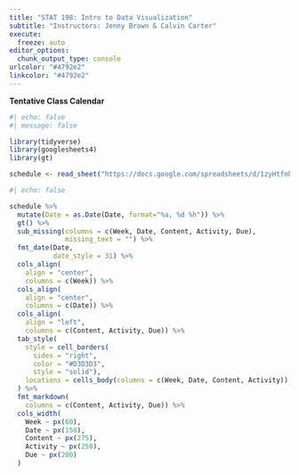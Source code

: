 ```yaml
---
title: "STAT 198: Intro to Data Visualization"
subtitle: "Instructors: Jenny Brown & Calvin Carter"
execute:
  freeze: auto
editor_options: 
  chunk_output_type: console
urlcolor: "#4792e2"
linkcolor: "#4792e2"
---
```


**Tentative Class Calendar**

```r
#| echo: false
#| message: false

library(tidyverse) 
library(googlesheets4)
library(gt)

schedule <- read_sheet("https://docs.google.com/spreadsheets/d/1zyHtfnb0YAmzFN2vhIBSSlrmCsjZFPYAOSaKZL_VKM4/edit#gid=0")
```

```r
#| echo: false

schedule %>% 
  mutate(Date = as.Date(Date, format="%a, %d %h")) %>% 
  gt() %>% 
  sub_missing(columns = c(Week, Date, Content, Activity, Due),
              missing_text = "") %>% 
  fmt_date(Date, 
           date_style = 31) %>% 
  cols_align(
    align = "center", 
    columns = c(Week)) %>% 
  cols_align(
    align = "center", 
    columns = c(Date)) %>% 
  cols_align(
    align = "left", 
    columns = c(Content, Activity, Due)) %>% 
  tab_style(
    style = cell_borders(
      sides = "right",
      color = "#D3D3D3",
      style = "solid"),
    locations = cells_body(columns = c(Week, Date, Content, Activity))
  ) %>% 
  fmt_markdown(
    columns = c(Content, Activity, Due)) %>% 
  cols_width(
    Week ~ px(60),
    Date ~ px(150),
    Content ~ px(275),
    Activity ~ px(250),
    Due ~ px(200)
  )
```
